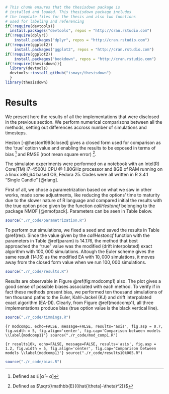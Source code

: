 ```r
# This chunk ensures that the thesisdown package is
# installed and loaded. This thesisdown package includes
# the template files for the thesis and also two functions
# used for labeling and referencing
if(!require(devtools))
  install.packages("devtools", repos = "http://cran.rstudio.com")
if(!require(dplyr))
    install.packages("dplyr", repos = "http://cran.rstudio.com")
if(!require(ggplot2))
    install.packages("ggplot2", repos = "http://cran.rstudio.com")
if(!require(ggplot2))
    install.packages("bookdown", repos = "http://cran.rstudio.com")
if(!require(thesisdown)){
  library(devtools)
  devtools::install_github("ismayc/thesisdown")
  }
library(thesisdown)
```


# Results

We present here the results of all the implementations that were disclosed in the previous section. We perform numerical comparisons between all the methods, setting out differences accross number of simulations and timesteps. 

Heston [-@heston1993closed] gives a closed form used for comparison as the 'true' option value and enabling the results to be exposed in terms of bias ^[Defined as $\mathbb{E} \left[ \hat{\alpha} - \alpha \right]$] and RMSE (root mean square error) ^[Defined as $\sqrt{\mathbb{E}((\hat{\theta}-\theta)^2)}$]. 


The simulaton experiments were performed on a notebook with an Intel(R) Core(TM) i7-4500U CPU @ 1.80GHz processor and 8GB of RAM running on a linux x86_64 based OS, Fedora 25. Codes were all written in R 3.4.1 "Single Candle" [@rlang].

First of all, we chose a parametrization based on what we saw in other works, made some adjustments, like reducing the options' time to maturity due to the slower nature of R language and compared initial the results with the true option price given by the function *callHestoncf* belonging to the package NMOF [@nmofpack]. Parameters can be seen in Table below.




```r
source("./r_code/parametrization.R")
```


\clearpage

To perform our simulations, we fixed a seed and saved the results in Table \@ref(res). Since the value given by the *callHestoncf* function with the parameters in Table \@ref(param) is 14.176, the method that best approached the "true" value was the modified (drift interpolated) exact algorithm with $100,000$ simulations. Altough the Euler scheme gives the same result (14.16) as the modified EA with $10,000$ simulations, it moves away from the closed form value when we run $100,000$ simulations. 


```r
source("./r_code/results.R")
```

Results are observable in Figure \@ref(fig:modcomp1) also. The plot gives a good sense of possible biases associated with each method. To verify if in fact these methods present bias, we performed ten thousand simulations of ten thousand paths to the Euler, Kahl-Jackel (KJ) and drift interpolated exact algorithm (EA-DI). Clearly, from Figure \@ref(modcomp1), all three implementations produce bias (true option value is the black vertical line).




```r
source("./r_code/timmings.R")
```




```{r modcomp1, echo=FALSE, message=FALSE, results='asis', fig.asp = 0.7, fig.width = 5, fig.align='center', fig.cap='Comparison between models \\label{modcomp1}'}
source("./r_code/mod_comp1.R")
```


```{r results10k, echo=FALSE, message=FALSE, results='asis', fig.asp = 1.2, fig.width = 5, fig.align='center', fig.cap='Comparison between models \\label{modcomp1}'}
source("./r_code/results10k005.R")
```


```r
source("./r_code/bias.R")
```